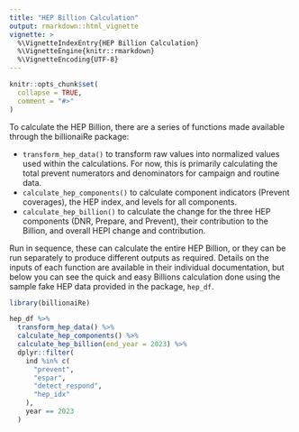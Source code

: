```yaml
---
title: "HEP Billion Calculation"
output: rmarkdown::html_vignette
vignette: >
  %\VignetteIndexEntry{HEP Billion Calculation}
  %\VignetteEngine{knitr::rmarkdown}
  %\VignetteEncoding{UTF-8}
---
```


```r
knitr::opts_chunk$set(
  collapse = TRUE,
  comment = "#>"
)
```

To calculate the HEP Billion, there are a series of functions made available through
the billionaiRe package:

* `transform_hep_data()` to transform raw values into normalized values used within the calculations. For now, this is primarily calculating the total prevent numerators and denominators for campaign and routine data.
* `calculate_hep_components()` to calculate component indicators (Prevent coverages), the HEP index, and levels for all components.
* `calculate_hep_billion()` to calculate the change for the three HEP components (DNR, Prepare, and Prevent), their contribution to the Billion, and overall HEPI change and contribution.

Run in sequence, these can calculate the entire HEP Billion, or they can be run separately
to produce different outputs as required. Details on the inputs of each function are
available in their individual documentation, but below you can see the quick
and easy Billions calculation done using the sample fake HEP data provided
in the package, `hep_df`.

```r
library(billionaiRe)

hep_df %>%
  transform_hep_data() %>%
  calculate_hep_components() %>%
  calculate_hep_billion(end_year = 2023) %>%
  dplyr::filter(
    ind %in% c(
      "prevent",
      "espar",
      "detect_respond",
      "hep_idx"
    ),
    year == 2023
  )
```
